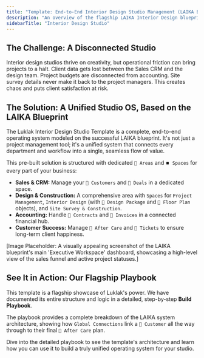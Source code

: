 ```yaml
---
title: "Template: End-to-End Interior Design Studio Management (LAIKA Blueprint)"
description: "An overview of the flagship LAIKA Interior Design blueprint, a comprehensive solution for managing projects from Marketing and Sales to Design, Construction, and After-Sales care."
sidebarTitle: "Interior Design Studio"
---
```


## The Challenge: A Disconnected Studio

<Warning>
  Interior design studios thrive on creativity, but operational friction can bring projects to a halt. Client data gets lost between the Sales CRM and the design team. Project budgets are disconnected from accounting. Site survey details never make it back to the project managers. This creates chaos and puts client satisfaction at risk.
</Warning>

## The Solution: A Unified Studio OS, Based on the LAIKA Blueprint

<Tip>
  The Luklak Interior Design Studio Template is a complete, end-to-end operating system modeled on the successful LAIKA blueprint. It's not just a project management tool; it's a unified system that connects every department and workflow into a single, seamless flow of value.
</Tip>

This pre-built solution is structured with dedicated `📂 Areas` and `⏹️ Spaces` for every part of your business:

- **Sales & CRM:** Manage your `🧊 Customers` and `🧊 Deals` in a dedicated space.
- **Design & Construction:** A comprehensive area with `Spaces` for `Project Management`, `Interior Design` (with `🧊 Design Package` and `🧊 Floor Plan` objects), and `Site Survey & Construction`.
- **Accounting:** Handle `🧊 Contracts` and `🧊 Invoices` in a connected financial hub.
- **Customer Success:** Manage `🧊 After Care` and `🧊 Tickets` to ensure long-term client happiness.

[Image Placeholder: A visually appealing screenshot of the LAIKA blueprint's main 'Executive Workspace' dashboard, showcasing a high-level view of the sales funnel and active project statuses.]

## See It in Action: Our Flagship Playbook

This template is a flagship showcase of Luklak's power. We have documented its entire structure and logic in a detailed, step-by-step **Build Playbook**.

The playbook provides a complete breakdown of the LAIKA system architecture, showing how `Global Connections` link a `🧊 Customer` all the way through to their final `🧊 After Care` plan.

<Card title="Explore the Full LAIKA Blueprint Showcase" icon="arrow-right" iconType="duotone" href="/en/03-build/flagship-case-study/master-plan/the-business-challenge">
  Dive into the detailed playbook to see the template's architecture and learn how you can use it to build a truly unified operating system for your studio.
</Card>